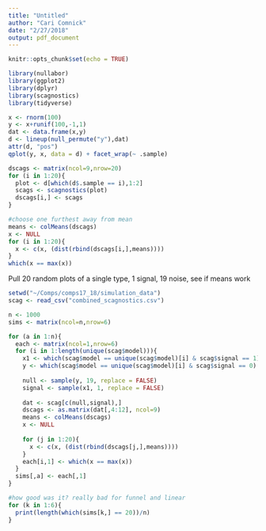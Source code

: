 ```yaml
---
title: "Untitled"
author: "Cari Comnick"
date: "2/27/2018"
output: pdf_document
---
```


```r
knitr::opts_chunk$set(echo = TRUE)
```

```r
library(nullabor)
library(ggplot2)
library(dplyr)
library(scagnostics)
library(tidyverse)
```

```r
x <- rnorm(100)
y <- x+runif(100,-1,1)
dat <- data.frame(x,y)
d <- lineup(null_permute("y"),dat)
attr(d, "pos")
qplot(y, x, data = d) + facet_wrap(~ .sample)

dscags <- matrix(ncol=9,nrow=20)
for (i in 1:20){
  plot <- d[which(d$.sample == i),1:2]
  scags <- scagnostics(plot)
  dscags[i,] <- scags
}

#choose one furthest away from mean
means <- colMeans(dscags)
x <- NULL
for (i in 1:20){
  x <- c(x, (dist(rbind(dscags[i,],means))))
}
which(x == max(x))
```

Pull 20 random plots of a single type, 1 signal, 19 noise, see if means work
```r
setwd("~/Comps/comps17_18/simulation_data")
scag <- read_csv("combined_scagnostics.csv")
```

```r
n <- 1000
sims <- matrix(ncol=n,nrow=6)

for (a in 1:n){
  each <- matrix(ncol=1,nrow=6)
  for (i in 1:length(unique(scag$model))){
    x1 <- which(scag$model == unique(scag$model)[i] & scag$signal == 1)
    y <- which(scag$model == unique(scag$model)[i] & scag$signal == 0)
    
    null <- sample(y, 19, replace = FALSE)
    signal <- sample(x1, 1, replace = FALSE)
    
    dat <- scag[c(null,signal),]
    dscags <- as.matrix(dat[,4:12], ncol=9)
    means <- colMeans(dscags)
    x <- NULL
    
    for (j in 1:20){
      x <- c(x, (dist(rbind(dscags[j,],means))))
    }
    each[i,1] <- which(x == max(x))
  }
  sims[,a] <- each[,1] 
}

#how good was it? really bad for funnel and linear
for (k in 1:6){
  print(length(which(sims[k,] == 20))/n)
}
```